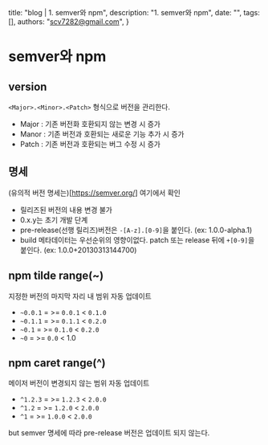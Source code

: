   title: "blog | 1. semver와 npm",
  description: "1. semver와 npm",
  date: "",
  tags: [],
  authors: "scv7282@gmail.com",
}

# semver와 npm

## version

`<Major>.<Minor>.<Patch>` 형식으로 버전을 관리한다.

- Major : 기존 버전화 호환되지 않는 변경 시 증가
- Manor : 기존 버전과 호환되는 새로운 기능 추가 시 증가
- Patch : 기존 버전과 호환되는 버그 수정 시 증가

## 명세

(유의적 버전 명세는)[https://semver.org/] 여기에서 확인

- 릴리즈된 버전의 내용 변경 불가
- 0.x.y는 초기 개발 단계
- pre-release(선행 릴리즈)버전은 `-[A-z].[0-9]`을 붙인다. (ex: 1.0.0-alpha.1)
- build 메타데이터는 우선순위의 영향이없다. patch 또는 release 뒤에 `+[0-9]`을 붙인다. (ex: 1.0.0+20130313144700)

## npm tilde range(~)

지정한 버전의 마지막 자리 내 범위 자동 업데이트

- `~0.0.1` = >= `0.0.1` < `0.1.0`
- `~0.1.1` = >= `0.1.1` < `0.2.0`
- `~0.1` = >= `0.1.0` < `0.2.0`
- `~0` = >= `0.0` < 1.0

## npm caret range(^)

메이저 버전이 변경되지 않는 범위 자동 업데이트

- `^1.2.3` = >= `1.2.3` < `2.0.0`
- `^1.2` = >= `1.2.0` < `2.0.0`
- `^1` = >= `1.0.0` < `2.0.0`

but semver 명세에 따라 pre-release 버전은 업데이트 되지 않는다.
